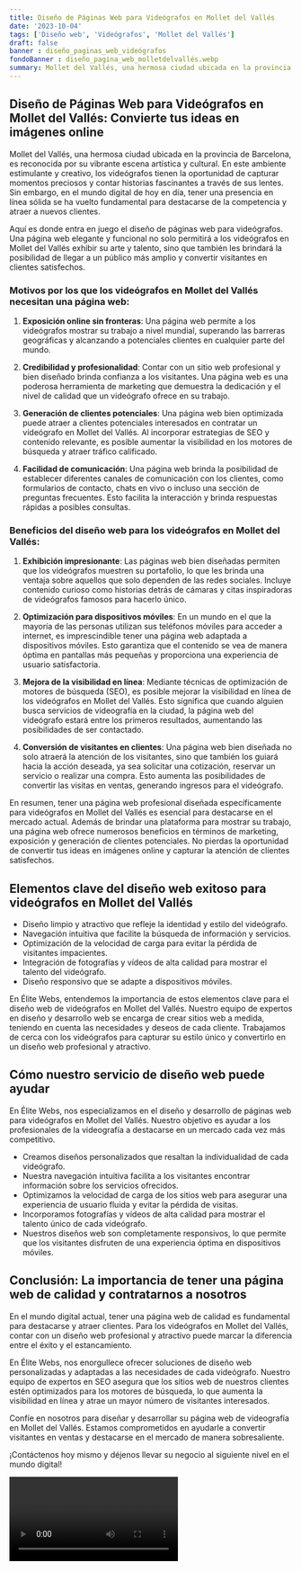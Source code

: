 ```yaml
---
title: Diseño de Páginas Web para Videógrafos en Mollet del Vallés
date: '2023-10-04'
tags: ['Diseño web', 'Videógrafos', 'Mollet del Vallés']
draft: false
banner : diseño_paginas_web_videógrafos
fondoBanner : diseño_pagina_web_molletdelvallés.webp
summary: Mollet del Vallés, una hermosa ciudad ubicada en la provincia de Barcelona, es reconocida por su vibrante escena artística y cultural. En este ambiente estimulante y creativo, los videógrafos tienen la oportunidad de capturar momentos preciosos y contar historias fascinantes a través de sus lentes. Sin embargo, en el mundo digital de hoy en día, tener una presencia en línea sólida se ha vuelto fundamental para destacarse de la competencia y atraer a nuevos clientes.
---
```


## Diseño de Páginas Web para Videógrafos en Mollet del Vallés: Convierte tus ideas en imágenes online

Mollet del Vallés, una hermosa ciudad ubicada en la provincia de Barcelona, es reconocida por su vibrante escena artística y cultural. En este ambiente estimulante y creativo, los videógrafos tienen la oportunidad de capturar momentos preciosos y contar historias fascinantes a través de sus lentes. Sin embargo, en el mundo digital de hoy en día, tener una presencia en línea sólida se ha vuelto fundamental para destacarse de la competencia y atraer a nuevos clientes.

Aquí es donde entra en juego el diseño de páginas web para videógrafos. Una página web elegante y funcional no solo permitirá a los videógrafos en Mollet del Vallés exhibir su arte y talento, sino que también les brindará la posibilidad de llegar a un público más amplio y convertir visitantes en clientes satisfechos.

### Motivos por los que los videógrafos en Mollet del Vallés necesitan una página web:

1. **Exposición online sin fronteras**: Una página web permite a los videógrafos mostrar su trabajo a nivel mundial, superando las barreras geográficas y alcanzando a potenciales clientes en cualquier parte del mundo.

2. **Credibilidad y profesionalidad**: Contar con un sitio web profesional y bien diseñado brinda confianza a los visitantes. Una página web es una poderosa herramienta de marketing que demuestra la dedicación y el nivel de calidad que un videógrafo ofrece en su trabajo.

3. **Generación de clientes potenciales**: Una página web bien optimizada puede atraer a clientes potenciales interesados en contratar un videógrafo en Mollet del Vallés. Al incorporar estrategias de SEO y contenido relevante, es posible aumentar la visibilidad en los motores de búsqueda y atraer tráfico calificado.

4. **Facilidad de comunicación**: Una página web brinda la posibilidad de establecer diferentes canales de comunicación con los clientes, como formularios de contacto, chats en vivo o incluso una sección de preguntas frecuentes. Esto facilita la interacción y brinda respuestas rápidas a posibles consultas.

### Beneficios del diseño web para los videógrafos en Mollet del Vallés:

1. **Exhibición impresionante**: Las páginas web bien diseñadas permiten que los videógrafos muestren su portafolio, lo que les brinda una ventaja sobre aquellos que solo dependen de las redes sociales. Incluye contenido curioso como historias detrás de cámaras y citas inspiradoras de videógrafos famosos para hacerlo único.

2. **Optimización para dispositivos móviles**: En un mundo en el que la mayoría de las personas utilizan sus teléfonos móviles para acceder a internet, es imprescindible tener una página web adaptada a dispositivos móviles. Esto garantiza que el contenido se vea de manera óptima en pantallas más pequeñas y proporciona una experiencia de usuario satisfactoria.

3. **Mejora de la visibilidad en línea**: Mediante técnicas de optimización de motores de búsqueda (SEO), es posible mejorar la visibilidad en línea de los videógrafos en Mollet del Vallés. Esto significa que cuando alguien busca servicios de videografía en la ciudad, la página web del videógrafo estará entre los primeros resultados, aumentando las posibilidades de ser contactado.

4. **Conversión de visitantes en clientes**: Una página web bien diseñada no solo atraerá la atención de los visitantes, sino que también los guiará hacia la acción deseada, ya sea solicitar una cotización, reservar un servicio o realizar una compra. Esto aumenta las posibilidades de convertir las visitas en ventas, generando ingresos para el videógrafo.

En resumen, tener una página web profesional diseñada específicamente para videógrafos en Mollet del Vallés es esencial para destacarse en el mercado actual. Además de brindar una plataforma para mostrar su trabajo, una página web ofrece numerosos beneficios en términos de marketing, exposición y generación de clientes potenciales. No pierdas la oportunidad de convertir tus ideas en imágenes online y capturar la atención de clientes satisfechos.

<GifSeo />

<Cta />

## Elementos clave del diseño web exitoso para videógrafos en Mollet del Vallés

- Diseño limpio y atractivo que refleje la identidad y estilo del videógrafo.
- Navegación intuitiva que facilite la búsqueda de información y servicios.
- Optimización de la velocidad de carga para evitar la pérdida de visitantes impacientes.
- Integración de fotografías y vídeos de alta calidad para mostrar el talento del videógrafo.
- Diseño responsivo que se adapte a dispositivos móviles.

En Élite Webs, entendemos la importancia de estos elementos clave para el diseño web de videógrafos en Mollet del Vallés. Nuestro equipo de expertos en diseño y desarrollo web se encarga de crear sitios web a medida, teniendo en cuenta las necesidades y deseos de cada cliente. Trabajamos de cerca con los videógrafos para capturar su estilo único y convertirlo en un diseño web profesional y atractivo.

## Cómo nuestro servicio de diseño web puede ayudar

En Élite Webs, nos especializamos en el diseño y desarrollo de páginas web para videógrafos en Mollet del Vallés. Nuestro objetivo es ayudar a los profesionales de la videografía a destacarse en un mercado cada vez más competitivo.

- Creamos diseños personalizados que resaltan la individualidad de cada videógrafo.
- Nuestra navegación intuitiva facilita a los visitantes encontrar información sobre los servicios ofrecidos.
- Optimizamos la velocidad de carga de los sitios web para asegurar una experiencia de usuario fluida y evitar la pérdida de visitas.
- Incorporamos fotografías y vídeos de alta calidad para mostrar el talento único de cada videógrafo.
- Nuestros diseños web son completamente responsivos, lo que permite que los visitantes disfruten de una experiencia óptima en dispositivos móviles.

## Conclusión: La importancia de tener una página web de calidad y contratarnos a nosotros

En el mundo digital actual, tener una página web de calidad es fundamental para destacarse y atraer clientes. Para los videógrafos en Mollet del Vallés, contar con un diseño web profesional y atractivo puede marcar la diferencia entre el éxito y el estancamiento.

En Élite Webs, nos enorgullece ofrecer soluciones de diseño web personalizadas y adaptadas a las necesidades de cada videógrafo. Nuestro equipo de expertos en SEO asegura que los sitios web de nuestros clientes estén optimizados para los motores de búsqueda, lo que aumenta la visibilidad en línea y atrae un mayor número de visitantes interesados.

Confíe en nosotros para diseñar y desarrollar su página web de videografía en Mollet del Vallés. Estamos comprometidos en ayudarle a convertir visitantes en ventas y destacarse en el mercado de manera sobresaliente.

¡Contáctenos hoy mismo y déjenos llevar su negocio al siguiente nivel en el mundo digital!

<Video />

<CtaBot job='Videógrafos' city='Mollet del Vallés'/>

<Gmaps query='Mollet del Vallés+españa+maps' />